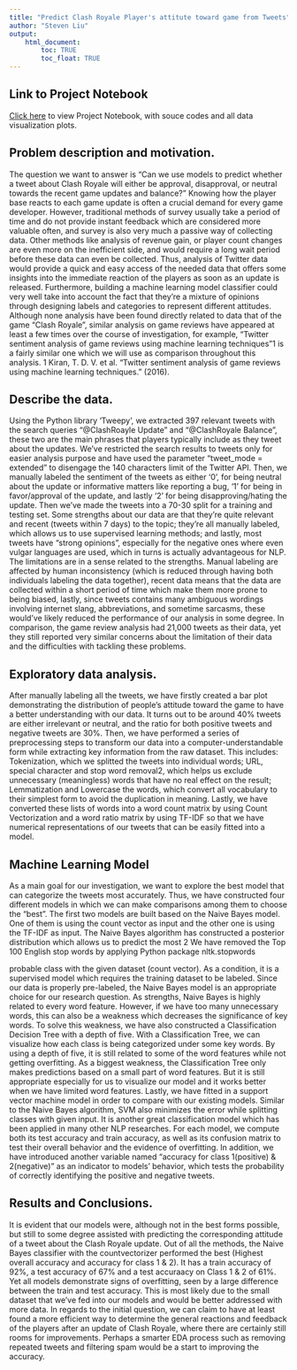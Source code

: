 ```yaml
---
title: "Predict Clash Royale Player's attitute toward game from Tweets"
author: "Steven Liu"
output: 
    html_document:
        toc: TRUE
        toc_float: TRUE
---
```


## Link to Project Notebook

[Click here]() to view Project Notebook, with souce codes and all data visualization plots.


## Problem description and motivation. 

The question we want to answer is “Can we use models to predict whether a tweet about Clash Royale will either be approval, disapproval, or neutral towards the recent game updates and balance?” Knowing how the player base reacts to each game update is often a crucial demand for every game developer. However, traditional methods of survey usually take a period of time and do not provide instant feedback which are considered more valuable often, and survey is also very much a passive way of collecting data. Other methods like analysis of revenue gain, or player count changes are even more on the inefficient side, and would require a long wait period before these data can even be collected. Thus, analysis of Twitter data would provide a quick and easy access of the needed data that offers some insights into the immediate reaction of the players as soon as an update is released. Furthermore, building a machine learning model classifier could very well take into account the fact that they’re a mixture of opinions through designing labels and categories to represent different attitudes. Although none analysis have been found directly related to data that of the game “Clash Royale”, similar analysis on game reviews have appeared at least a few times over the course of investigation, for example, “Twitter sentiment analysis of game reviews using machine learning techniques”1 is a fairly similar one which we will use as comparison throughout this analysis. 
1 Kiran, T. D. V. et al. “Twitter sentiment analysis of game reviews using machine learning techniques.” (2016). 

## Describe the data. 

Using the Python library ‘Tweepy’, we extracted 397 relevant tweets with the search queries “@ClashRoayle Update” and “@ClashRoyale Balance”, these two are the main phrases that players typically include as they tweet about the updates. We’ve restricted the search results to tweets only for easier analysis purpose and have used the parameter “tweet_mode = extended” to disengage the 140 characters limit of the Twitter API. Then, we manually labeled the sentiment of the tweets as either ‘0’, for being neutral about the update or informative matters like reporting a bug, ‘1’ for being in favor/approval of the update, and lastly ‘2’ for being disapproving/hating the update. Then we’ve made the tweets into a 70-30 split for a training and testing set. 
Some strengths about our data are that they’re quite relevant and recent (tweets within 7 days) to the topic; they’re all manually labeled, which allows us to use supervised learning methods; and lastly, most tweets have “strong opinions”, especially for the negative ones where even vulgar languages are used, which in turns is actually advantageous for NLP. The limitations are in a sense related to the strengths. Manual labeling are affected by human inconsistency (which is reduced through having both individuals labeling the data together), recent data means that the data are collected within a short period of time which make them more prone to being biased, lastly, since tweets contains many ambiguous wordings involving internet slang, abbreviations, and sometime sarcasms, these would’ve likely reduced the performance of our analysis in some degree. In comparison, the game review analysis had 21,000 tweets as their data, yet they still reported very similar concerns about the limitation of their data and the difficulties with tackling these problems. 

## Exploratory data analysis. 

After manually labeling all the tweets, we have firstly created a bar plot demonstrating the distribution of people’s attitude toward the game to have a better understanding with our data. It turns out to be around 40% tweets are either irrelevant or neutral, and the ratio for both positive tweets and negative tweets are 30%. Then, we have performed a series of preprocessing steps to transform our data into a computer-understandable form while extracting key information from the raw dataset. This includes: Tokenization, which we splitted the tweets into individual words; URL, special character and stop word removal2, which helps us exclude unnecessary (meaningless) words that have no real effect on the result; Lemmatization and Lowercase the words, which convert all vocabulary to their simplest form to avoid the duplication in meaning. Lastly, we have converted these lists of words into a word count matrix by using Count Vectorization and a word ratio matrix by using TF-IDF so that we have numerical representations of our tweets that can be easily fitted into a model. 

## Machine Learning Model

As a main goal for our investigation, we want to explore the best model that can categorize the tweets most accurately. Thus, we have constructed four different models in which we can make comparisons among them to choose the “best”. The first two models are built based on the Naive Bayes model. One of them is using the count vector as input and the other one is using the TF-IDF as input. The Naive Bayes algorithm has constructed a posterior distribution which allows us to predict the most 
2 We have removed the Top 100 English stop words by applying Python package nltk.stopwords 

probable class with the given dataset (count vector). As a condition, it is a supervised model which requires the training dataset to be labeled. Since our data is properly pre-labeled, the Naive Bayes model is an appropriate choice for our research question. As strengths, Naive Bayes is highly related to every word feature. However, if we have too many unnecessary words, this can also be a weakness which decreases the significance of key words. To solve this weakness, we have also constructed a Classification Decision Tree with a depth of five. With a Classification Tree, we can visualize how each class is being categorized under some key words. By using a depth of five, it is still related to some of the word features while not getting overfitting. As a biggest weakness, the Classification Tree only makes predictions based on a small part of word features. But it is still appropriate especially for us to visualize our model and it works better when we have limited word features. Lastly, we have fitted in a support vector machine model in order to compare with our existing models. Similar to the Naive Bayes algorithm, SVM also minimizes the error while splitting classes with given input. It is another great classification model which has been applied in many other NLP researches. For each model, we compute both its test accuracy and train accuracy, as well as its confusion matrix to test their overall behavior and the evidence of overfitting. In addition, we have introduced another variable named “accuracy for class 1(positive) & 2(negative)” as an indicator to models’ behavior, which tests the probability of correctly identifying the positive and negative tweets. 

## Results and Conclusions. 

It is evident that our models were, although not in the best forms possible, but still to some degree assisted with predicting the corresponding attitude of a tweet about the Clash Royale update. Out of all the methods, the Naive Bayes classifier with the countvectorizer performed the best (Highest overall accuracy and accuracy for class 1 & 2). It has a train accuracy of 92%, a test accuracy of 67% and a test accuraacy on Class 1 & 2 of 61%. Yet all models demonstrate signs of overfitting, seen by a large difference between the train and test accuracy. This is most likely due to the small dataset that we’ve fed into our models and would be better addressed with more data. In regards to the initial question, we can claim to have at least found a more efficient way to determine the general reactions and feedback of the players after an update of Clash Royale, where there are certainly still rooms for improvements. Perhaps a smarter EDA process such as removing repeated tweets and filtering spam would be a start to improving the accuracy. 

